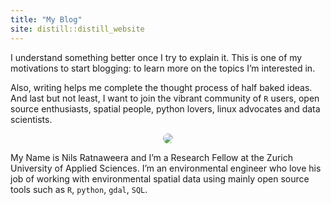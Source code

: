 ```yaml
---
title: "My Blog"
site: distill::distill_website
---
```


<style>
h1{
  display: none
}
</style>


I understand something better once I try to explain it. This is one of my motivations to start blogging: to learn more on the topics I'm interested in. 

Also, writing helps me complete the thought process of half baked ideas. And last but not least, I want to join the vibrant community of `R` users, open source enthusiasts, spatial people, python lovers, linux advocates and data scientists.

<div style = "text-align: center">
<img src = "12532091.jpeg" style = "max-width: 200px;   border-radius: 50%;">
</div>

My Name is Nils Ratnaweera and I'm a Research Fellow at the Zurich University of Applied Sciences. I'm an environmental engineer who love his job of working with environmental spatial data using mainly open source tools such as `R`, `python`, `gdal`, `SQL`.






<!-- ![](Briny_Beach.jpg) -->

